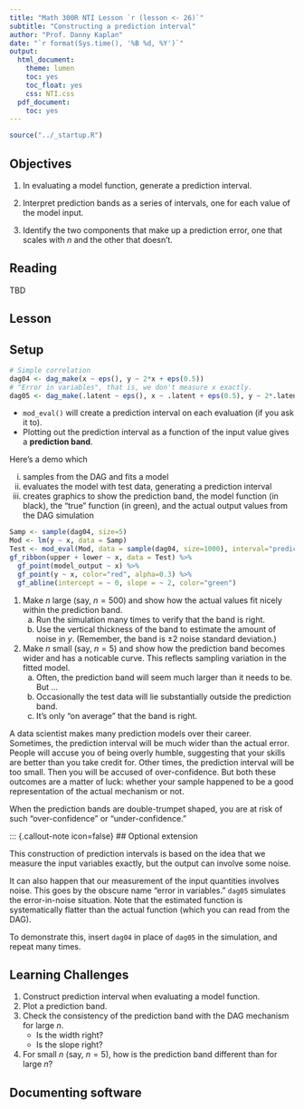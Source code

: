```yaml
---
title: "Math 300R NTI Lesson `r (lesson <- 26)`"
subtitle: "Constructing a prediction interval"
author: "Prof. Danny Kaplan"
date: "`r format(Sys.time(), '%B %d, %Y')`"
output:
  html_document:
    theme: lumen
    toc: yes
    toc_float: yes
    css: NTI.css
  pdf_document:
    toc: yes
---
```



```r
source("../_startup.R")
```

## Objectives

#. In evaluating a model function, generate a prediction interval.

#. Interpret prediction bands as a series of intervals, one for each value of the model input.

#. Identify the two components that make up a prediction error, one that scales with $n$ and the other that doesn't.


## Reading

TBD


## Lesson

::: {.callout_note icon=false}
## Setup

```r
# Simple correlation
dag04 <- dag_make(x ~ eps(), y ~ 2*x + eps(0.5))
# "Error in variables", that is, we don't measure x exactly.
dag05 <- dag_make(.latent ~ eps(), x ~ .latent + eps(0.5), y ~ 2*.latent + eps(0.5))
```
:::


* `mod_eval()` will create a prediction interval on each evaluation (if you ask it to).
* Plotting out the prediction interval as a function of the input value gives a **prediction band**.


Here's a demo which 

i. samples from the DAG and fits a model
ii. evaluates the model with test data, generating a prediction interval
iii. creates graphics to show the prediction band, the model function (in black), the "true" function (in green), and the actual output values from the DAG simulation

```r
Samp <- sample(dag04, size=5)
Mod <- lm(y ~ x, data = Samp)
Test <- mod_eval(Mod, data = sample(dag04, size=1000), interval="prediction") 
gf_ribbon(upper + lower ~ x, data = Test) %>%
  gf_point(model_output ~ x) %>%
  gf_point(y ~ x, color="red", alpha=0.3) %>%
  gf_abline(intercept = ~ 0, slope = ~ 2, color="green")
```

1. Make $n$ large (say, $n=500$) and show how the actual values fit nicely within the prediction band. 
    a. Run the simulation many times to verify that the band is right. 
    b. Use the vertical thickness of the band to estimate the amount of noise in $y$. (Remember, the band is $\pm 2$ noise standard deviation.)
    
2. Make $n$ small (say, $n=5$) and show how the prediction band becomes wider and has a noticable curve. This reflects sampling variation in the fitted model.
    a. Often, the prediction band will seem much larger than it needs to be. But ...
    b. Occasionally the test data will lie substantially outside the prediction band.
    c. It's only "on average" that the band is right.
    
A data scientist makes many prediction models over their career. Sometimes, the prediction interval will be much wider than the actual error. People will accuse you of being overly humble, suggesting that your skills are better than you take credit for. Other times, the prediction interval will be too small. Then you will be accused of over-confidence. But both these outcomes are a matter of luck: whether your sample happened to be a good representation of the actual mechanism or not. 

When the prediction bands are double-trumpet shaped, you are at risk of such "over-confidence" or "under-confidence."








::: {.callout-note icon=false}
## Optional extension

This construction of prediction intervals is based on the idea that we measure the input variables exactly, but the output can involve some noise.

It can also happen that our measurement of the input quantities involves noise. This goes by the obscure name "error in variables." `dag05` simulates the error-in-noise situation. Note that the estimated function is systematically flatter than the actual function (which you can read from the DAG).

To demonstrate this, insert `dag04` in place of `dag05` in the simulation, and repeat many times. 

## Learning Challenges

1. Construct prediction interval when evaluating a model function.
2. Plot a prediction band.
3. Check the consistency of the prediction band with the DAG mechanism for large $n$.
    - Is the width right?
    - Is the slope right?
4. For small $n$ (say, $n=5$), how is the prediction band different than for large $n$?


## Documenting software

  

